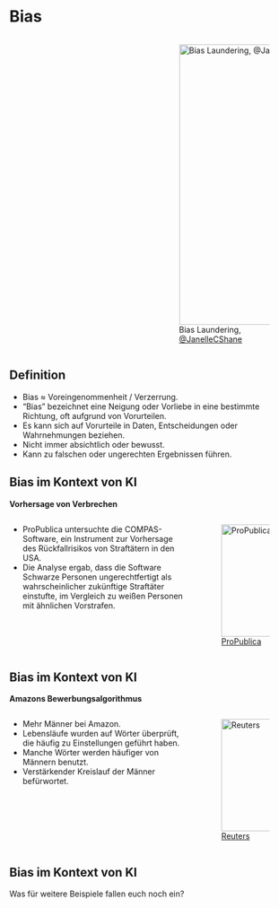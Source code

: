 # Bias

:::: {.columns}

::: {.column width="50%"}



:::

::: {.column width="50%"}


![Bias Laundering, [@JanelleCShane](https://twitter.com/janellecshane/status/1405598023619649537?s=21&t=cxiVL75DvO8YNWano9a2kw)](slides/assets/fig/biaslaundering.jpeg){height=500px}

:::

::::


## Definition

- Bias ≈ Voreingenommenheit / Verzerrung.
- "Bias" bezeichnet eine Neigung oder Vorliebe in eine bestimmte Richtung, oft aufgrund von Vorurteilen.
- Es kann sich auf Vorurteile in Daten, Entscheidungen oder Wahrnehmungen beziehen.
- Nicht immer absichtlich oder bewusst.
- Kann zu falschen oder ungerechten Ergebnissen führen.



## Bias im Kontext von KI

**Vorhersage von Verbrechen**


:::: {.columns}

::: {.column width="60%"}

- ProPublica untersuchte die COMPAS-Software, ein Instrument zur Vorhersage des Rückfallrisikos von Straftätern in den USA.
- Die Analyse ergab, dass die Software Schwarze Personen ungerechtfertigt als wahrscheinlicher zukünftige Straftäter einstufte, im Vergleich zu weißen Personen mit ähnlichen Vorstrafen.

:::

::: {.column width="30%"}

![[ProPublica](https://www.propublica.org/article/machine-bias-risk-assessments-in-criminal-sentencing)](slides/assets/fig/propublica.jpeg){height=200px}


:::

::::

## Bias im Kontext von KI

**Amazons Bewerbungsalgorithmus**

:::: {.columns}

::: {.column width="60%"}

- Mehr Männer bei Amazon.
- Lebensläufe wurden auf Wörter überprüft, die häufig zu Einstellungen geführt haben.
- Manche Wörter werden häufiger von Männern benutzt.
- Verstärkender Kreislauf der Männer befürwortet.

:::

::: {.column width="30%"}

![[Reuters](https://www.reuters.com/article/us-amazon-com-jobs-automation-insight-idUSKCN1MK08G)](slides/assets/fig/reuters2.jpeg){height=200px}


:::

::::



## Bias im Kontext von KI

::: {.callout-note title="Diskussion"}
Was für weitere Beispiele fallen euch noch ein?
:::
